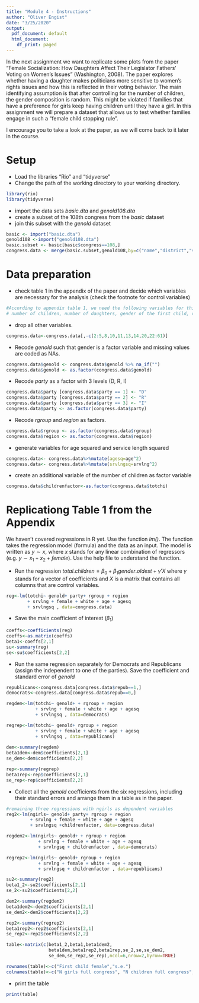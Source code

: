 ```yaml
---
title: "Module 4 - Instructions"
author: "Oliver Engist"
date: "3/25/2020"
output:
  pdf_document: default
  html_document:
    df_print: paged
---
```


In the next assignment we want to replicate some plots from the paper "Female Socialization: How Daughters Affect Their Legislator Fathers' Voting on Women's Issues" (Washington, 2008). The paper explores whether having a daughter makes politicians more sensitive to women's rights issues and how this is reflected in their voting behavior. The main identifying assumption is that after controlling for the number of children, the gender composition is random. This might be violated if families that have a preference for girls keep having children until they have a girl. In this assignment we will prepare a dataset that allows us to test whether families engage in such a "female child stopping rule".

I encourage you to take a look at the paper, as we will come back to it later in the course. 

# Setup

* Load the libraries "Rio" and "tidyverse"
* Change the path of the working directory to your working directory.

```r

library(rio)
library(tidyverse)
```

* import the data sets *basic.dta* and *genold108.dta*
* create a subset of the 108th congress from the *basic* dataset
* join this subset with the *genold* dataset

```r
basic <- import("basic.dta")
genold108 <-import("genold108.dta")
basic.subset <- basic[basic$congress==108,]
congress.data <- merge(basic.subset,genold108,by=c("name","district","statenam"))
```

# Data preparation

* check table 1 in the appendix of the paper and decide which variables are necessary for the analysis (check the footnote for control variables)
```r
#According to appendix table 1, we need the following variables for this analysis: 
# number of children, number of daughters, gender of the first child, race, gender, party, age, age squared, service length and its square, religion and region. This data corresponds to columns 1, 6, 7, 9, 12, 15, 16, 17, 18, 19, 21, 62.
```

* drop all other variables.
```r
congress.data<-congress.data[,-c(2:5,8,10,11,13,14,20,22:61)]
```

* Recode *genold* such that gender is a factor variable and missing values are coded as NAs.
```r
congress.data$genold <- congress.data$genold %>% na_if("")
congress.data$genold <- as.factor(congress.data$genold)

```

* Recode *party* as a factor with 3 levels (D, R, I)
```r
congress.data$party [congress.data$party == 1] <- "D"
congress.data$party [congress.data$party == 2] <- "R"
congress.data$party [congress.data$party == 3] <- "I"
congress.data$party <- as.factor(congress.data$party)
```

* Recode *rgroup* and *region* as factors.
```r
congress.data$rgroup <- as.factor(congress.data$rgroup)
congress.data$region <- as.factor(congress.data$region)
```

* generate variables for age squared and service length squared
```r
congress.data<- congress.data%>%mutate(agesq=age^2)
congress.data<- congress.data%>%mutate(srvlngsq=srvlng^2)
```

* create an additional variable of the number of children as factor variable
```r
congress.data$childrenfactor<-as.factor(congress.data$totchi)

```

# Replicationg Table 1 from the Appendix

We haven't covered regressions in R yet. Use the function *lm()*. The function takes the regression model (formula) and the data as an input. The model is written as $y \sim x$, where $x$ stands for any linear combination of regressors (e.g. $y \sim x_1 + x_2 + female$). Use the help file to understand the function.

* Run the regression $total.children = \beta_0 + \beta_1 gender.oldest + \gamma'X$ where $\gamma$ stands for a vector of coefficients and $X$ is a matrix that contains all columns that are control variables.\footnote{This is just a short notation instead of writing the full model with all control variables $totchi = \beta_0 + \beta_1 genold + \gamma_1 age + \gamma_2 age^2 + \gamma_3 Democrat + ... + \epsilon$ which quickly gets out of hand for large models.}
```r
reg<-lm(totchi~ genold+ party+ rgroup + region 
        + srvlng + female + white + age + agesq 
        + srvlngsq , data=congress.data)

```

* Save the main coefficient of interest ($\beta_1$)
```r
coeffs<-coefficients(reg)
coeffs<-as.matrix(coeffs)
beta1<-coeffs[2,1]
su<-summary(reg)
se<-su$coefficients[2,2]
```
* Run the same regression separately for Democrats and Republicans (assign the independent to one of the parties). Save the coefficient and standard error of *genold*
```r
republicans<-congress.data[congress.data$repub==1,]
democrats<-congress.data[congress.data$repub==0,]

regdem<-lm(totchi~ genold+ + rgroup + region 
           + srvlng + female + white + age + agesq
           + srvlngsq , data=democrats)

regrep<-lm(totchi~ genold+ rgroup + region
           + srvlng + female + white + age + agesq 
           + srvlngsq , data=republicans)
 
dem<-summary(regdem)
beta1dem<-dem$coefficients[2,1]
se_dem<-dem$coefficients[2,2]

rep<-summary(regrep)
beta1rep<-rep$coefficients[2,1]
se_rep<-rep$coefficients[2,2]
```

* Collect all the *genold* coefficients from the six regressions, including their standard errors and arrange them in a table as in the paper.
```r
#remaining three regressions with ngirls as dependent variables
reg2<-lm(ngirls~ genold+ party+ rgroup + region
         + srvlng + female + white + age + agesq
         + srvlngsq +childrenfactor, data=congress.data)

regdem2<-lm(ngirls~ genold+ + rgroup + region
            + srvlng + female + white + age + agesq 
            + srvlngsq + childrenfactor , data=democrats)

regrep2<-lm(ngirls~ genold+ rgroup + region 
            + srvlng + female + white + age + agesq 
            + srvlngsq + childrenfactor , data=republicans)

su2<-summary(reg2)
beta1_2<-su2$coefficients[2,1]
se_2<-su2$coefficients[2,2]

dem2<-summary(regdem2)
beta1dem2<-dem2$coefficients[2,1]
se_dem2<-dem2$coefficients[2,2]

rep2<-summary(regrep2)
beta1rep2<-rep2$coefficients[2,1]
se_rep2<-rep2$coefficients[2,2]

table<-matrix(c(beta1_2,beta1,beta1dem2,
                beta1dem,beta1rep2,beta1rep,se_2,se,se_dem2,
                se_dem,se_rep2,se_rep),ncol=6,nrow=2,byrow=TRUE)

rownames(table)<-c("First child female","s.e.")
colnames(table)<-c("N girls full congress", "N children full congress", "N girls dem.", "N children dem.","N girls rep.","N children rep.")
```

* print the table
```r
print(table)
```

